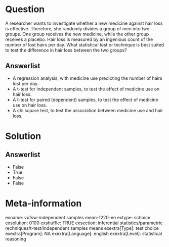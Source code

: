 Question
========
A researcher wants to investigate whether a new medicine against hair
loss is effective. Therefore, she randomly divides a group of men into
two groups. One group receives the new medicine, while the other group
receives a placebo. Hair loss is measured by an ingenious count of the
number of lost hairs per day. What statistical test or technique is best
suited to test the difference in hair loss between the two groups?

Answerlist
----------
* A regression analysis, with medicine use predicting the number of hairs
  lost per day.
* A t-test for independent samples, to test the effect of medicine use on
  hair loss.
* A t-test for paired (dependent) samples, to test the effect of medicine
  use on hair loss.
* A chi square test, to test the association between medicine use and hair
  loss.

Solution
========










Answerlist
----------
* False
* True
* False
* False

Meta-information
================
exname: vufsw-independent samples mean-1220-en
extype: schoice
exsolution: 0100
exshuffle: TRUE
exsection: inferential statistics/parametric rechniques/t-test/independent samples means
exextra[Type]: test choice
exextra[Program]: NA
exextra[Language]: english
exextra[Level]: statistical reasoning

